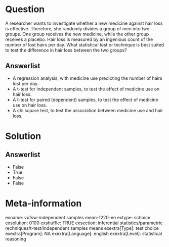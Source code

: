 Question
========
A researcher wants to investigate whether a new medicine against hair
loss is effective. Therefore, she randomly divides a group of men into
two groups. One group receives the new medicine, while the other group
receives a placebo. Hair loss is measured by an ingenious count of the
number of lost hairs per day. What statistical test or technique is best
suited to test the difference in hair loss between the two groups?

Answerlist
----------
* A regression analysis, with medicine use predicting the number of hairs
  lost per day.
* A t-test for independent samples, to test the effect of medicine use on
  hair loss.
* A t-test for paired (dependent) samples, to test the effect of medicine
  use on hair loss.
* A chi square test, to test the association between medicine use and hair
  loss.

Solution
========










Answerlist
----------
* False
* True
* False
* False

Meta-information
================
exname: vufsw-independent samples mean-1220-en
extype: schoice
exsolution: 0100
exshuffle: TRUE
exsection: inferential statistics/parametric rechniques/t-test/independent samples means
exextra[Type]: test choice
exextra[Program]: NA
exextra[Language]: english
exextra[Level]: statistical reasoning

